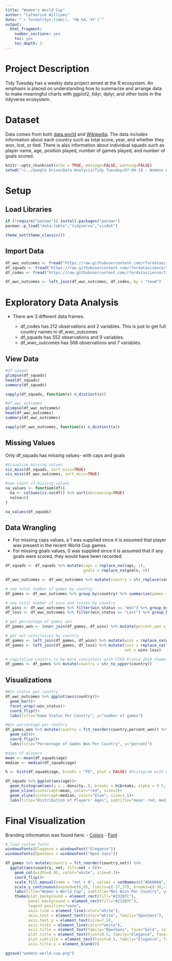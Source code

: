 ---
title: "Women's World Cup"
author: "Catherine Williams"
date: "`r format(Sys.time(), '%B %d, %Y')`"
output: 
  html_fragment:
    number_sections: yes
    toc: yes
    toc_depth: 2
---

# Project Description

Tidy Tuesday has a weekly data project aimed at the R ecosystem. An emphasis is placed on understanding how to summarize and arrange data to make meaningful charts with ggplot2, tidyr, dplyr, and other tools in the tidyverse ecosystem.

# Dataset
Data comes from both [data.world](https://data.world/sportsvizsunday/womens-world-cup-data) and [Wikipedia](https://en.wikipedia.org/wiki/FIFA_Women%27s_World_Cup). The data includes information about each country such as total score, year, and whether they won, lost, or tied. There is also information about individual squads such as player name, age, position played, number of games played, and number of goals scored.

```{r setup, include=FALSE}
knitr::opts_chunk$set(echo = TRUE, message=FALSE, warning=FALSE)
setwd("~/../Google Drive/Data Analysis/Tidy Tuesday/07-09-19 - Womens World Cup")
```

# Setup

## Load Libraries

```{r library}
if (!require("pacman")) install.packages("pacman")
pacman::p_load("data.table","tidyverse","visdat")

theme_set(theme_classic())
```

## Import Data

```{r import}
df_wwc_outcomes <- fread("https://raw.githubusercontent.com/rfordatascience/tidytuesday/master/data/2019/2019-07-09/wwc_outcomes.csv")
df_squads <- fread("https://raw.githubusercontent.com/rfordatascience/tidytuesday/master/data/2019/2019-07-09/squads.csv")
df_codes <- fread("https://raw.githubusercontent.com/rfordatascience/tidytuesday/master/data/2019/2019-07-09/codes.csv")

df_wwc_outcomes <- left_join(df_wwc_outcomes, df_codes, by = "team")
```

# Exploratory Data Analysis

- There are 3 different data frames.

  - df_codes has 212 observations and 2 variables. This is just to get full country names in df_wwc_outcomes
  - df_squads has 552 observations and 9 variables.
  - df_wwc_outcomes has 568 observations and 7 variables.

## View Data

```{r view}
#df_squads
glimpse(df_squads)
head(df_squads)
summary(df_squads)

sapply(df_squads, function(x) n_distinct(x))

#df_wwc_outcomes
glimpse(df_wwc_outcomes)
head(df_wwc_outcomes)
summary(df_wwc_outcomes)

sapply(df_wwc_outcomes, function(x) n_distinct(x))
```

## Missing Values

Only df_squads has missing values- with caps and goals

```{r missing}
#Visualize missing values
vis_miss(df_squads, sort_miss=TRUE)
vis_miss(df_wwc_outcomes, sort_miss=TRUE)

#see count of missing values
na_values <- function(df){
  na <- colSums(is.na(df)) %>% sort(decreasing=TRUE)
  na[na>0]
}

na_values(df_squads)
```

## Data Wrangling

- For missing caps values, a 1 was supplied since it is assumed that player was present in the recent World Cup games.
- For missing goals values, 0 was supplied since it is assumed that if any goals were scored, they would have been recorded.

```{r wrangle}
df_squads <- df_squads %>% mutate(caps = replace_na(caps, 1),
                                  goals = replace_na(goals, 0))

df_wwc_outcomes <- df_wwc_outcomes %>% mutate(country = str_replace(country, "Ivory Coast.*", "Ivory Coast"))

# see total number of games by country
df_games <- df_wwc_outcomes %>% group_by(country) %>% summarize(games = n())

# see total number of wins and losses by country
df_wins <- df_wwc_outcomes %>% filter(win_status == "Won") %>% group_by(country) %>% summarize(wins = n())
df_loss <- df_wwc_outcomes %>% filter(win_status == "Lost") %>% group_by(country) %>% summarize(loss = n())

# get percentage of games won
df_games_won <- inner_join(df_games, df_wins) %>% mutate(percent_won = (wins/games)*100)

# get net wins/losses by country
df_games <- left_join(df_games, df_wins) %>% mutate(wins = replace_na(wins, 0))
df_games <- left_join(df_games, df_loss) %>% mutate(loss = replace_na(loss, 0),
                                                    net = wins-loss)

# capitalize country to be more consistent with FIFA France 2019 theme
df_games <- df_games %>% mutate(country = str_to_upper(country))
```

## Visualizations

```{r viz, out.width="100%"}
#Win status per country
df_wwc_outcomes %>% ggplot(aes(country))+
  geom_bar()+
  facet_wrap(~win_status)+
  coord_flip()+
  labs(title="Game Status Per Country", y="number of games")

#Win percentage per country
df_games_won %>% mutate(country = fct_reorder(country,percent_won)) %>% ggplot(aes(country, percent_won))+
  geom_col()+
  coord_flip()+
  labs(title="Percentage of Games Won Per Country", y="percent")

#ages of players
mean <- mean(df_squads$age)
median <- median(df_squads$age)

h <- hist(df_squads$age, breaks = "FD", plot = FALSE) #histogram with Freedman-Diaconis rule for binwidth

df_squads %>% ggplot(aes(age))+
  geom_histogram(aes(y = ..density..), breaks = h$breaks, alpha = 0.5, col = "white")+
  geom_vline(xintercept=mean, color="red", size=2)+
  geom_vline(xintercept=median, color="blue", size=1.5)+
  labs(title="Distribution of Players' Ages", subtitle="mean: red, median: blue")
```

# Final Visualization
Branding information was found here:
- [Colors](https://www.schemecolor.com/2019-fifa-womens-world-cup-logo-colors.php)
- [Font](http://freefootballfont.blogspot.com/2019/05/fifa-womens-world-cup-2019-france-font.html)

``` {r final}
# load custom fonts
windowsFonts(Elegance = windowsFont("Elegance"))
windowsFonts(OpenSans = windowsFont("Open Sans"))

df_games %>% mutate(country = fct_reorder(country,net)) %>% 
  ggplot(aes(country, net, fill=net < 0))+
    geom_col(width=0.95, color="white", size=0.3)+
    coord_flip()+
    scale_fill_manual(name = "net < 0", values = setNames(c("#D6000A","#F08C01"), c(T,F)))+
    scale_y_continuous(expand=c(0,0), limits=c(-37,37), breaks=c(-30,-20,-10,0,10,20,30))+
    labs(title="Women's World Cup", subtitle="Net Wins Per Country", y="NET WINS / LOSSES", fill="Net Game Status")+
    theme(plot.background = element_rect(fill="#23207C"),
          panel.background = element_rect(fill="#23207C"),
          legend.position="none",
          axis.line = element_line(color="white"),
          axis.text = element_text(color="white", family="OpenSans"),
          axis.text.y = element_text(size=7.5),
          axis.ticks = element_line(color="white"),
          axis.title = element_text(family="OpenSans", face="bold", color="white"),
          plot.title = element_text(hjust=0.5, family="Elegance", face="bold", size=16, color="#00B5ED"),
          plot.subtitle = element_text(hjust=0.5, family="Elegance", face="bold", size=14, color="#FDDB00"),
          axis.title.y = element_blank())

ggsave("womens-world-cup.png")
```
